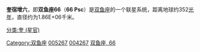 {{Starbox begin
| name = 66 Psc
}}
{{Starbox observe
| epoch = [[J2000.0|J2000.0]]
| constell = [[双鱼座|双鱼座]]
| 星官 = 奎
| ra = {{RA| 0| 54| 35.23}}
| dec = {{DEC| +19| 11| 18.30}}
| appmag_v =  
}}
{{Starbox character
| class =  A1Vn
| b-v =  -0.01
| u-b =  -0.14
| variable = 
}}
{{Starbox astrometry
| radial_v =  10
| prop_mo_ra = 9.86
| prop_mo_dec = -7.75
| parallax = 9.25
| p_error = 0.64
| absmag_v = 
}}
{{Starbox catalog
| names = [[SAO星表|SAO]] 92145，[[HD星表|HD]] 5267，[[HR星表|HR]] 254，[[依巴谷星表|HIP]] 4267，CCDM J00546+1912AB
}}
{{Starbox reference |Simbad= 66+Psc}}
{{Starbox end}}

'''奎宿增六'''，即'''双鱼座66'''（'''66 Psc'''）是[[双鱼座|双鱼座]]的一个联星系统，距离地球约352[[光年|光年]]，直径约为1.86E+06千米。

{{stars of Pisces}}

[[Category:双鱼座|Category:双鱼座]]
[[分类:奎_(星官)|分类:奎 (星官)]]
[[Category:HD和HDE天體|005267]]
[[Category:HIP天體|004267]]
[[Category:佛氏天體|双鱼座, 66]]